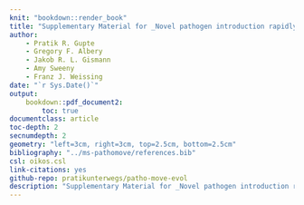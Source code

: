 ```yaml
--- 
knit: "bookdown::render_book"
title: "Supplementary Material for _Novel pathogen introduction rapidly alters the evolution of movement, restructuring animal societies_"
author:
    - Pratik R. Gupte
    - Gregory F. Albery
    - Jakob R. L. Gismann
    - Amy Sweeny
    - Franz J. Weissing
date: "`r Sys.Date()`"
output: 
    bookdown::pdf_document2:
        toc: true
documentclass: article
toc-depth: 2
secnumdepth: 2
geometry: "left=3cm, right=3cm, top=2.5cm, bottom=2.5cm"
bibliography: "../ms-pathomove/references.bib"
csl: oikos.csl
link-citations: yes
github-repo: pratikunterwegs/patho-move-evol
description: "Supplementary Material for _Novel pathogen introduction rapidly alters the evolution of movement, restructuring animal societies_"
---
```


\newpage
